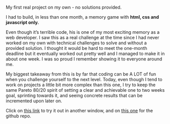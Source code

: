 My first real project on my own - no solutions provided.

I had to build, in less than one month, a memory game with **html, css and javascript only.**

Even though it’s terrible code, his is one of my most exciting memory as a web developer. I saw this as a real challenge at the time since I had never worked on my own with technical challenges to solve and without a provided solution. I thought it would be hard to meet the one-month deadline but it eventually worked out pretty well and I managed to make it in about one week. I was so proud I remember showing it to everyone around me.

My biggest takeaway from this is by far that coding can be A LOT of fun when you challenge yourself to the next level. Today, even though I tend to work on projects a little bit more complex than this one, I try to keep the same Pareto 80/20 spirit of setting a clear and achievable one to two weeks goal, sprinting towards it, and seeing concrete results that can be incremented upon later on.

Click on [this link](https://maieulchevalier.github.io/coding-challenge-14/) to try it out in another window, and on [this one](https://github.com/maieulChevalier/maieulchevalier.github.io) for the github repo.
